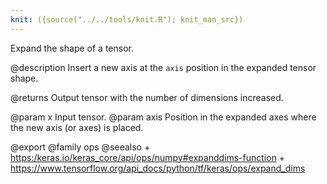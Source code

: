 ```yaml
---
knit: ({source("../../tools/knit.R"); knit_man_src})
---
```

Expand the shape of a tensor.

@description
Insert a new axis at the `axis` position in the expanded tensor shape.

@returns
    Output tensor with the number of dimensions increased.

@param x Input tensor.
@param axis Position in the expanded axes where the new axis
    (or axes) is placed.

@export
@family ops
@seealso
+ <https:/keras.io/keras_core/api/ops/numpy#expanddims-function>
+ <https://www.tensorflow.org/api_docs/python/tf/keras/ops/expand_dims>
